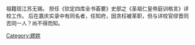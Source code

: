 {{multiple issues|
{{expand|time=2014-11-28T06:51:54+00:00}}
{{inappropriate tone|time=2014-11-28T06:51:54+00:00}}
{{lead section|time=2014-11-28T06:51:54+00:00}}
}}
祖籍现江苏无锡。
担任《钦定四库全书荟要》史部之《圣祖仁皇帝庭训格言》详校工作。
后在嘉庆实录中有同名者，任知府，因贪枉被革职，但与详校官缪晋同否同一人？尚不得而知。

[[Category:繆姓|Category:繆姓]]
